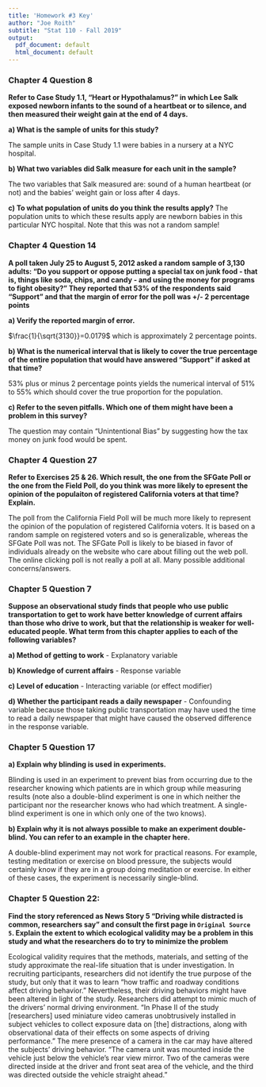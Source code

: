 ```yaml
---
title: 'Homework #3 Key'
author: "Joe Roith"
subtitle: "Stat 110 - Fall 2019"
output:
  pdf_document: default
  html_document: default
---
```


### Chapter 4 Question 8

**Refer to Case Study 1.1, "Heart or Hypothalamus?" in which Lee Salk exposed newborn infants to the sound of a heartbeat or to silence, and then measured their weight gain at the end of 4 days.**

**a) What is the sample of units for this study?**

The sample units in Case Study 1.1 were babies in a nursery at a NYC hospital.

**b) What two variables did Salk measure for each unit in the sample?**

The two variables that Salk measured are: sound of a human heartbeat (or not) and the babies' weight gain or loss after 4 days.

**c) To what population of units do you think the results apply?**
The population units to which these results apply are newborn babies in this particular NYC hospital. Note that this was not a random sample!

### Chapter 4 Question 14

**A poll taken July 25 to August 5, 2012 asked a random sample of 3,130 adults: "Do you support or oppose putting a special tax on junk food - that is, things like soda, chips, and candy - and using the money for programs to fight obesity?" They reported that 53% of the respondents said "Support" and that the margin of error for the poll was +/- 2 percentage points**

**a) Verify the reported margin of error.**

$\frac{1}{\sqrt{3130}}=0.0179$ which is approximately 2 percentage points.

**b) What is the numerical interval that is likely to cover the true percentage of the entire population that would have answered "Support" if asked at that time?**

53% plus or minus 2 percentage points yields the numerical interval of 51% to 55% which should cover the true proportion for the population.

**c) Refer to the seven pitfalls. Which one of them might have been a problem in this survey?**

The question may contain "Unintentional Bias" by suggesting how the tax money on junk food would be spent.

### Chapter 4 Question 27

**Refer to Exercises 25 & 26. Which result, the one from the SFGate Poll or the one from the Field Poll, do you think was more likely to epresent the opinion of the populaiton of registered California voters at that time? Explain.**

The poll from the California Field Poll will be much more likely to represent the opinion of the population of registered California voters. It is based on a random sample on registered voters and so is generalizable, whereas the SFGate Poll was not. The SFGate Poll is likely to be biased in favor of individuals already on the website who care about filling out the web poll. The online clicking poll is not really a poll at all. Many possible additional concerns/answers.


### Chapter 5 Question 7

**Suppose an observational study finds that people who use public transportation to get to work have better knowledge of current affairs than those who drive to work, but that the relationship is weaker for well-educated people. What term from this chapter applies to each of the following variables?**

**a) Method of getting to work** - Explanatory variable

**b) Knowledge of current affairs** - Response variable

**c) Level of education** - Interacting variable (or effect modifier)

**d) Whether the participant reads a daily newspaper** - Confounding variable because those taking public transportation may have used the time to read a daily newspaper that might have caused the observed difference in the response variable.



### Chapter 5 Question 17

**a) Explain why blinding is used in experiments.**

Blinding is used in an experiment to prevent bias from occurring due to the researcher knowing which patients are in which group while measuring results (note also a double-blind experiment is one in which neither the participant nor the researcher knows who had which treatment. A single-blind experiment is one in which only one of the two knows).

**b) Explain why it is not always possible to make an experiment double-blind. You can refer to an example in the chapter here.**

A double-blind experiment may not work for practical reasons. For example, testing meditation or exercise on blood pressure, the subjects would certainly know if they are in a group doing meditation or exercise. In either of these cases, the experiment is necessarily single-blind.

### Chapter 5 Question 22:

**Find the story referenced as News Story 5 "Driving while distracted is common, researchers say" and consult the first page in `Original Source 5`. Explain the extent to which ecological validity may be a problem in this study and what the researchers do to try to minimize the problem**

Ecological validity requires that the methods, materials, and setting of the study approximate the real-life situation that is under investigation. In recruiting participants, researchers did not identify the true purpose of the study, but only that it was to learn "how traffic and roadway conditions affect driving behavior." Nevertheless, their driving behaviors might have been altered in light of the study. Researchers did attempt to mimic much of the drivers' normal driving environment. "In Phase II of the study [researchers] used miniature video cameras unobtrusively installed in subject vehicles to collect exposure data on [the] distractions, along with observational data of their effects on some aspects of driving performance." The mere presence of a camera in the car may have altered the subjects' driving behavior. "The camera unit was mounted inside the vehicle just below the vehicle's rear view mirror. Two of the cameras were directed inside at the driver and front seat area of the vehicle, and the third was directed outside the vehicle straight ahead." 
